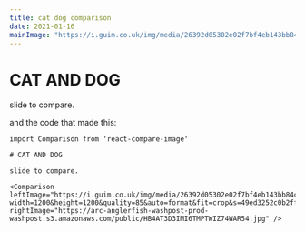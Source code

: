 ```yaml
---
title: cat dog comparison
date: 2021-01-16
mainImage: "https://i.guim.co.uk/img/media/26392d05302e02f7bf4eb143bb84c8097d09144b/446_167_3683_2210/master/3683.jpg?width=1200&height=1200&quality=85&auto=format&fit=crop&s=49ed3252c0b2ffb49cf8b508892e452d"
---
```


# CAT AND DOG

slide to compare.

<Comparison leftImage="https://i.guim.co.uk/img/media/26392d05302e02f7bf4eb143bb84c8097d09144b/446_167_3683_2210/master/3683.jpg?width=1200&height=1200&quality=85&auto=format&fit=crop&s=49ed3252c0b2ffb49cf8b508892e452d" rightImage="https://arc-anglerfish-washpost-prod-washpost.s3.amazonaws.com/public/HB4AT3D3IMI6TMPTWIZ74WAR54.jpg" />

and the code that made this:

```
import Comparison from 'react-compare-image'

# CAT AND DOG

slide to compare.

<Comparison leftImage="https://i.guim.co.uk/img/media/26392d05302e02f7bf4eb143bb84c8097d09144b/446_167_3683_2210/master/3683.jpg?width=1200&height=1200&quality=85&auto=format&fit=crop&s=49ed3252c0b2ffb49cf8b508892e452d" rightImage="https://arc-anglerfish-washpost-prod-washpost.s3.amazonaws.com/public/HB4AT3D3IMI6TMPTWIZ74WAR54.jpg" />
```